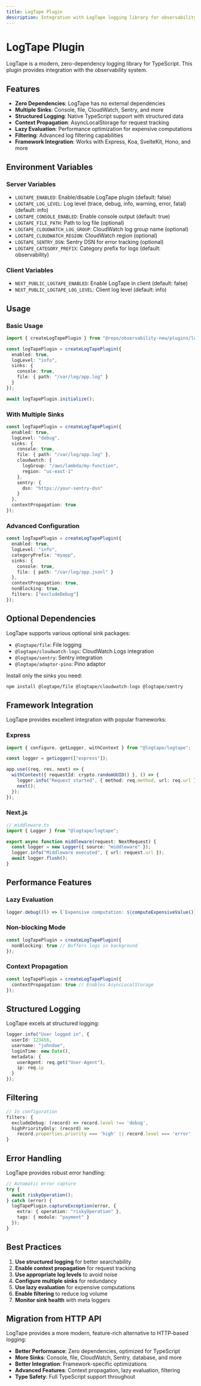 ```yaml
---
title: LogTape Plugin
description: Integration with LogTape logging library for observability
---
```


# LogTape Plugin

LogTape is a modern, zero-dependency logging library for TypeScript. This plugin
provides integration with the observability system.

## Features

- **Zero Dependencies**: LogTape has no external dependencies
- **Multiple Sinks**: Console, file, CloudWatch, Sentry, and more
- **Structured Logging**: Native TypeScript support with structured data
- **Context Propagation**: AsyncLocalStorage for request tracking
- **Lazy Evaluation**: Performance optimization for expensive computations
- **Filtering**: Advanced log filtering capabilities
- **Framework Integration**: Works with Express, Koa, SvelteKit, Hono, and more

## Environment Variables

### Server Variables

- `LOGTAPE_ENABLED`: Enable/disable LogTape plugin (default: false)
- `LOGTAPE_LOG_LEVEL`: Log level (trace, debug, info, warning, error, fatal)
  (default: info)
- `LOGTAPE_CONSOLE_ENABLED`: Enable console output (default: true)
- `LOGTAPE_FILE_PATH`: Path to log file (optional)
- `LOGTAPE_CLOUDWATCH_LOG_GROUP`: CloudWatch log group name (optional)
- `LOGTAPE_CLOUDWATCH_REGION`: CloudWatch region (optional)
- `LOGTAPE_SENTRY_DSN`: Sentry DSN for error tracking (optional)
- `LOGTAPE_CATEGORY_PREFIX`: Category prefix for logs (default: observability)

### Client Variables

- `NEXT_PUBLIC_LOGTAPE_ENABLED`: Enable LogTape in client (default: false)
- `NEXT_PUBLIC_LOGTAPE_LOG_LEVEL`: Client log level (default: info)

## Usage

### Basic Usage

```typescript
import { createLogTapePlugin } from "@repo/observability-new/plugins/logtape";

const logTapePlugin = createLogTapePlugin({
  enabled: true,
  logLevel: "info",
  sinks: {
    console: true,
    file: { path: "/var/log/app.log" }
  }
});

await logTapePlugin.initialize();
```

### With Multiple Sinks

```typescript
const logTapePlugin = createLogTapePlugin({
  enabled: true,
  logLevel: "debug",
  sinks: {
    console: true,
    file: { path: "/var/log/app.log" },
    cloudwatch: {
      logGroup: "/aws/lambda/my-function",
      region: "us-east-1"
    },
    sentry: {
      dsn: "https://your-sentry-dsn"
    }
  },
  contextPropagation: true
});
```

### Advanced Configuration

```typescript
const logTapePlugin = createLogTapePlugin({
  enabled: true,
  logLevel: "info",
  categoryPrefix: "myapp",
  sinks: {
    console: true,
    file: { path: "/var/log/app.jsonl" }
  },
  contextPropagation: true,
  nonBlocking: true,
  filters: ["excludeDebug"]
});
```

## Optional Dependencies

LogTape supports various optional sink packages:

- `@logtape/file`: File logging
- `@logtape/cloudwatch-logs`: CloudWatch Logs integration
- `@logtape/sentry`: Sentry integration
- `@logtape/adaptor-pino`: Pino adaptor

Install only the sinks you need:

```bash
npm install @logtape/file @logtape/cloudwatch-logs @logtape/sentry
```

## Framework Integration

LogTape provides excellent integration with popular frameworks:

### Express

```typescript
import { configure, getLogger, withContext } from "@logtape/logtape";

const logger = getLogger(["express"]);

app.use((req, res, next) => {
  withContext({ requestId: crypto.randomUUID() }, () => {
    logger.info("Request started", { method: req.method, url: req.url });
    next();
  });
});
```

### Next.js

```typescript
// middleware.ts
import { Logger } from "@logtape/logtape";

export async function middleware(request: NextRequest) {
  const logger = new Logger({ source: "middleware" });
  logger.info("Middleware executed", { url: request.url });
  await logger.flush();
}
```

## Performance Features

### Lazy Evaluation

```typescript
logger.debug((l) => l`Expensive computation: ${computeExpensiveValue()}`);
```

### Non-blocking Mode

```typescript
const logTapePlugin = createLogTapePlugin({
  nonBlocking: true // Buffers logs in background
});
```

### Context Propagation

```typescript
const logTapePlugin = createLogTapePlugin({
  contextPropagation: true // Enables AsyncLocalStorage
});
```

## Structured Logging

LogTape excels at structured logging:

```typescript
logger.info("User logged in", {
  userId: 123456,
  username: "johndoe",
  loginTime: new Date(),
  metadata: {
    userAgent: req.get("User-Agent"),
    ip: req.ip
  }
});
```

## Filtering

```typescript
// In configuration
filters: {
  excludeDebug: (record) => record.level !== 'debug',
  highPriorityOnly: (record) =>
    record.properties.priority === 'high' || record.level === 'error'
}
```

## Error Handling

LogTape provides robust error handling:

```typescript
// Automatic error capture
try {
  await riskyOperation();
} catch (error) {
  logTapePlugin.captureException(error, {
    extra: { operation: "riskyOperation" },
    tags: { module: "payment" }
  });
}
```

## Best Practices

1. **Use structured logging** for better searchability
2. **Enable context propagation** for request tracking
3. **Use appropriate log levels** to avoid noise
4. **Configure multiple sinks** for redundancy
5. **Use lazy evaluation** for expensive computations
6. **Enable filtering** to reduce log volume
7. **Monitor sink health** with meta loggers

## Migration from HTTP API

LogTape provides a more modern, feature-rich alternative to HTTP-based logging:

- **Better Performance**: Zero dependencies, optimized for TypeScript
- **More Sinks**: Console, file, CloudWatch, Sentry, database, and more
- **Better Integration**: Framework-specific optimizations
- **Advanced Features**: Context propagation, lazy evaluation, filtering
- **Type Safety**: Full TypeScript support throughout
